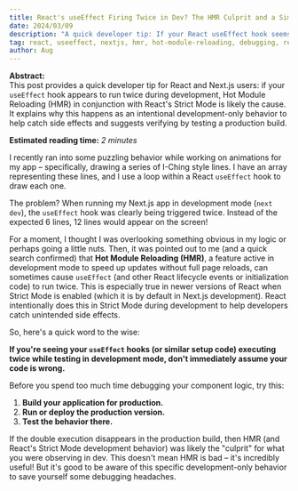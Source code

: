 ```yaml
---
title: React's useEffect Firing Twice in Dev? The HMR Culprit and a Simple Check
date: 2024/03/09
description: "A quick developer tip: If your React useEffect hook seems to run twice in Next.js development mode, Hot Module Reloading (HMR) might be the reason. Here's why and how to verify."
tag: react, useeffect, nextjs, hmr, hot-module-reloading, debugging, react-development, javascript, frontend-development
author: Aug
---
```



**Abstract:**  
This post provides a quick developer tip for React and Next.js users: if your `useEffect` hook appears to run twice during development, Hot Module Reloading (HMR) in conjunction with React's Strict Mode is likely the cause. It explains why this happens as an intentional development-only behavior to help catch side effects and suggests verifying by testing a production build.

**Estimated reading time:** _2 minutes_

I recently ran into some puzzling behavior while working on animations for my app – specifically, drawing a series of I-Ching style lines. I have an array representing these lines, and I use a loop within a React `useEffect` hook to draw each one.

The problem? When running my Next.js app in development mode (`next dev`), the `useEffect` hook was clearly being triggered twice. Instead of the expected 6 lines, 12 lines would appear on the screen!

For a moment, I thought I was overlooking something obvious in my logic or perhaps going a little nuts. Then, it was pointed out to me (and a quick search confirmed) that **Hot Module Reloading (HMR)**, a feature active in development mode to speed up updates without full page reloads, can sometimes cause `useEffect` (and other React lifecycle events or initialization code) to run twice. This is especially true in newer versions of React when Strict Mode is enabled (which it is by default in Next.js development). React intentionally does this in Strict Mode during development to help developers catch unintended side effects.

So, here's a quick word to the wise:

**If you're seeing your `useEffect` hooks (or similar setup code) executing twice while testing in development mode, don't immediately assume your code is wrong.**

Before you spend too much time debugging your component logic, try this:

1.  **Build your application for production.**
2.  **Run or deploy the production version.**
3.  **Test the behavior there.**

If the double execution disappears in the production build, then HMR (and React's Strict Mode development behavior) was likely the "culprit" for what you were observing in dev. This doesn't mean HMR is bad – it's incredibly useful! But it's good to be aware of this specific development-only behavior to save yourself some debugging headaches.
